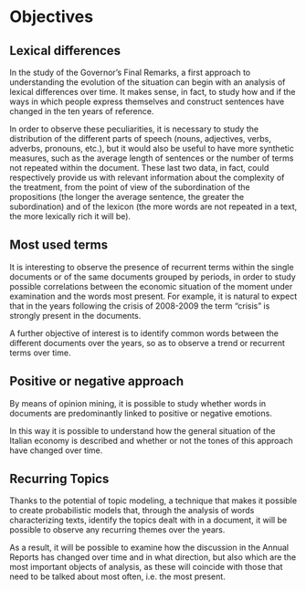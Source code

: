 # Objectives

## Lexical differences

In the study of the Governor's Final Remarks, a first approach to understanding the evolution of the situation can begin with an analysis of lexical differences over time. It makes sense, in fact, to study how and if the ways in which people express themselves and construct sentences have changed in the ten years of reference.  

In order to observe these peculiarities, it is necessary to study the distribution of the different parts of speech (nouns, adjectives, verbs, adverbs, pronouns, etc.), but it would also be useful to have more synthetic measures, such as the average length of sentences or the number of terms not repeated within the document. These last two data, in fact, could respectively provide us with relevant information about the complexity of the treatment, from the point of view of the subordination of the propositions (the longer the average sentence, the greater the subordination) and of the lexicon (the more words are not repeated in a text, the more lexically rich it will be).  

## Most used terms

It is interesting to observe the presence of recurrent terms within the single documents or of the same documents grouped by periods, in order to study possible correlations between the economic situation of the moment under examination and the words most present. For example, it is natural to expect that in the years following the crisis of 2008-2009 the term "crisis" is strongly present in the documents.  

A further objective of interest is to identify common words between the different documents over the years, so as to observe a trend or recurrent terms over time.  

## Positive or negative approach

By means of opinion mining, it is possible to study whether words in documents are
predominantly linked to positive or negative emotions.  

In this way it is possible to understand how the general situation of the Italian economy is described and whether or not the tones of this approach have changed over time.  

## Recurring Topics

Thanks to the potential of topic modeling, a technique that makes it possible to create probabilistic models that, through the analysis of words characterizing texts, identify the topics dealt with in a document, it will be possible to observe any recurring themes over the years.  

As a result, it will be possible to examine how the discussion in the Annual Reports has changed over time and in what direction, but also which are the most important objects of analysis, as these will coincide with those that need to be talked about most often, i.e. the most present.  

